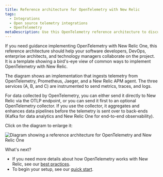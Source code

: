 ```yaml
---
title: Reference architecture for OpenTelemetry with New Relic
tags:
  - Integrations
  - Open source telemetry integrations
  - OpenTelemetry
metaDescription: Use this OpenTelemetry reference architecture to discuss implementation with your team.
---
```

If you need guidance implementing OpenTelemetry with New Relic One, this reference architecture should help your software developers, DevOps, enterprise architects, and technology managers collaborate on the project. It is a template showing a bird's-eye view of common ways to implement OpenTelemetry with New Relic.

The diagram shows an implementation that ingests telemetry from OpenTelemetry, Prometheus, Jaeger, and a New Relic APM agent. The three services (A, B, and C) are instrumented to send metrics, traces, and logs.

For data collected by OpenTelemetry, you can either send it directly to New Relic via the OTLP endpoint, or you can send it first to an optional OpenTelemetry collector. If you use the collector, it aggregates and enhances data pipelines before the telemetry is sent over to back-ends (Kafka for data analytics and New Relic One for end-to-end observability).

Click on the diagram to enlarge it:

![Diagram showing a reference architecture for OpenTelemetry and New Relic One](./images/otel-ref-arch.png "Diagram showing a reference architecture for OpenTelemetry and New Relic One")


What's next?

* If you need more details about how OpenTelemetry works with New Relic, see our [best practices](/docs/more-integrations/open-source-telemetry-integrations/opentelemetry/opentelemetry-concepts).
* To begin your setup, see our [quick start](/docs/more-integrations/open-source-telemetry-integrations/opentelemetry/opentelemetry-quick-start).

